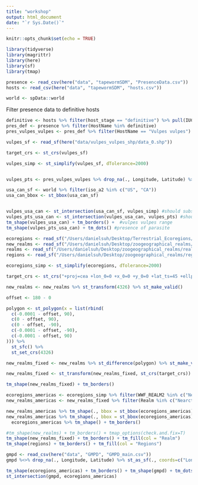 ```yaml
---
title: "workshop"
output: html_document
date: "`r Sys.Date()`"
---
```


```r
knitr::opts_chunk$set(echo = TRUE)
```


```r
library(tidyverse)
library(magrittr)
library(here)
library(sf)
library(tmap)
```

```r
presence <- read_csv(here("data", "tapewormSDM", "PresenceData.csv"))
hosts <- read_csv(here("data", "tapewormSDM", "hosts.csv"))

world <- spData::world
```
Filter presence data to definitive hosts
```r
definitive <- hosts %>% filter(host_stage == "definitive") %>% pull(IUCN_name)
pres_def <- presence %>% filter(HostName %in% definitive)
pres_vulpes_vulpes <- pres_def %>% filter(HostName == "Vulpes vulpes")
```

```r
vulpes_sf <- read_sf(here("data/vulpes_vulpes_shp/data_0.shp"))

target_crs <- st_crs(vulpes_sf)

vulpes_simp <- st_simplify(vulpes_sf, dTolerance=2000)


vulpes_pts <- pres_vulpes_vulpes %>% drop_na(., Longitude, Latitude) %>% st_as_sf(., coords=c("Longitude", "Latitude"), crs = target_crs)
```



```r
usa_can_sf <- world %>% filter(iso_a2 %in% c("US", "CA"))
usa_can_bbox <- st_bbox(usa_can_sf)


vulpes_usa_can <- st_intersection(usa_can_sf, vulpes_simp) #should subset so only overlapping regions
vulpes_pts_usa_can <- st_intersection(vulpes_usa_can, vulpes_pts) #should subset to points within polygon
tm_shape(vulpes_usa_can) + tm_borders() +  #vulpes vulpes range
tm_shape(vulpes_pts_usa_can) + tm_dots() #presence of parasite
```



```r
ecoregions <- read_sf("/Users/danielsuh/Desktop/Terrestrial_Ecoregions/Terrestrial_Ecoregions.shp")
new_realms <- read_sf("/Users/danielsuh/Desktop/zoogeographical_realms/newRealms.shp") %>% st_make_valid()
realms <- read_sf("/Users/danielsuh/Desktop/zoogeographical_realms/realms.shp") %>% st_make_valid()
regions <- read_sf("/Users/danielsuh/Desktop/zoogeographical_realms/regions.shp") %>% st_make_valid()
```

```r
ecoregions_simp <- st_simplify(ecoregions, dTolerance=2000)
```


```r
target_crs <- st_crs("+proj=cea +lon_0=0 +x_0=0 +y_0=0 +lat_ts=45 +ellps=WGS84 +datum=WGS84 +units=m +no_defs")

new_realms <- new_realms %>% st_transform(4326) %>% st_make_valid()

offset <- 180 - 0

polygon <- st_polygon(x = list(rbind(
  c(-0.0001 - offset, 90),
  c(0 - offset, 90),
  c(0 - offset, -90),
  c(-0.0001 - offset, -90),
  c(-0.0001 - offset, 90)
))) %>%
  st_sfc() %>%
  st_set_crs(4326)

new_realms_fixed <- new_realms %>% st_difference(polygon) %>% st_make_valid()

new_realms_fixed <- st_transform(new_realms_fixed, st_crs(target_crs))

tm_shape(new_realms_fixed) + tm_borders()
```

```r
ecoregions_americas <- ecoregions_simp %>% filter(WWF_REALM2 %in% c("Nearctic", "Neotropic"))
new_realms_americas <- new_realms_fixed %>% filter(Realm %in% c("Nearctic", "Neotropical"))
```




```r
new_realms_americas %>% tm_shape(., bbox = st_bbox(ecoregions_americas)) + tm_fill("Realm")
new_realms_americas %>% tm_shape(., bbox = st_bbox(ecoregions_americas)) + tm_fill("Realm") + 
  ecoregions_americas %>% tm_shape() + tm_borders()

```


```r
#tm_shape(new_realms) + tm_borders() + tmap_options(check.and.fix=T)
tm_shape(new_realms_fixed) + tm_borders() + tm_fill(col = "Realm")
tm_shape(regions) + tm_borders() + tm_fill(col = "Regions")
```


```r
gmpd <- read_csv(here("data", "GMPD", "GMPD_main.csv"))
gmpd %<>% drop_na(., Longitude, Latitude) %>% st_as_sf(., coords=c("Longitude", "Latitude"), crs = "WGS84")
```


```r
tm_shape(ecoregions_americas) + tm_borders() + tm_shape(gmpd) + tm_dots()
st_intersection(gmpd, ecoregions_americas)
```


